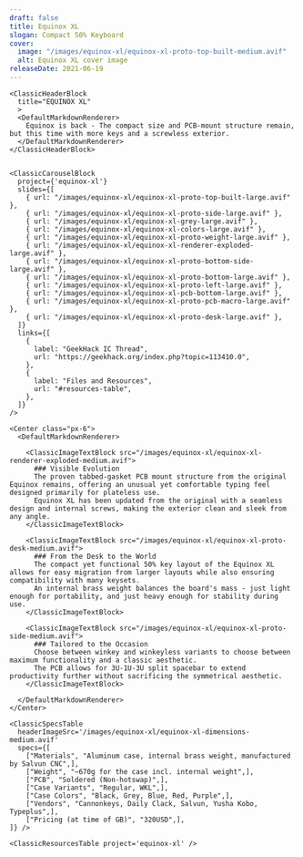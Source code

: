 ```yaml
---
draft: false
title: Equinox XL
slogan: Compact 50% Keyboard
cover:
  image: "/images/equinox-xl/equinox-xl-proto-top-built-medium.avif"
  alt: Equinox XL cover image
releaseDate: 2021-06-19
---
```


<DefaultLayout title={frontmatter.title}>

  <ClassicBlurredHeader src={frontmatter.cover.image} />

  <div class="container mx-auto">

    <ClassicHeaderBlock 
      title="EQUINOX XL"
      >
      <DefaultMarkdownRenderer>
        Equinox is back - The compact size and PCB-mount structure remain, but this time with more keys and a screwless exterior.
      </DefaultMarkdownRenderer>
    </ClassicHeaderBlock>


    <ClassicCarouselBlock 
      project={'equinox-xl'} 
      slides={[
        { url: "/images/equinox-xl/equinox-xl-proto-top-built-large.avif" },
        { url: "/images/equinox-xl/equinox-xl-proto-side-large.avif" },
        { url: "/images/equinox-xl/equinox-xl-grey-large.avif" },
        { url: "/images/equinox-xl/equinox-xl-colors-large.avif" },
        { url: "/images/equinox-xl/equinox-xl-proto-weight-large.avif" },
        { url: "/images/equinox-xl/equinox-xl-renderer-exploded-large.avif" },
        { url: "/images/equinox-xl/equinox-xl-proto-bottom-side-large.avif" },
        { url: "/images/equinox-xl/equinox-xl-proto-bottom-large.avif" },
        { url: "/images/equinox-xl/equinox-xl-proto-left-large.avif" },
        { url: "/images/equinox-xl/equinox-xl-pcb-bottom-large.avif" },
        { url: "/images/equinox-xl/equinox-xl-proto-pcb-macro-large.avif" },
        { url: "/images/equinox-xl/equinox-xl-proto-desk-large.avif" },
      ]} 
      links={[
        {
          label: "GeekHack IC Thread",
          url: "https://geekhack.org/index.php?topic=113410.0",
        },
        {
          label: "Files and Resources",
          url: "#resources-table",
        },
      ]}
    />

    <Center class="px-6">
      <DefaultMarkdownRenderer>

        <ClassicImageTextBlock src="/images/equinox-xl/equinox-xl-renderer-exploded-medium.avif">
          ### Visible Evolution
          The proven tabbed-gasket PCB mount structure from the original Equinox remains, offering an unusual yet comfortable typing feel designed primarily for plateless use.
          Equinox XL has been updated from the original with a seamless design and internal screws, making the exterior clean and sleek from any angle.
        </ClassicImageTextBlock>

        <ClassicImageTextBlock src="/images/equinox-xl/equinox-xl-proto-desk-medium.avif">
          ### From the Desk to the World
          The compact yet functional 50% key layout of the Equinox XL allows for easy migration from larger layouts while also ensuring compatibility with many keysets.
          An internal brass weight balances the board's mass - just light enough for portability, and just heavy enough for stability during use. 
        </ClassicImageTextBlock> 

        <ClassicImageTextBlock src="/images/equinox-xl/equinox-xl-proto-side-medium.avif">
          ### Tailored to the Occasion
          Choose between winkey and winkeyless variants to choose between maximum functionality and a classic aesthetic.  
          The PCB allows for 3U-1U-3U split spacebar to extend productivity further without sacrificing the symmetrical aesthetic.
        </ClassicImageTextBlock> 

      </DefaultMarkdownRenderer>
    </Center>

    <ClassicSpecsTable 
      headerImageSrc='/images/equinox-xl/equinox-xl-dimensions-medium.avif' 
      specs={[
        ["Materials", "Aluminum case, internal brass weight, manufactured by Salvun CNC",],
        ["Weight", "~670g for the case incl. internal weight",],
        ["PCB", "Soldered (Non-hotswap)",],
        ["Case Variants", "Regular, WKL",],
        ["Case Colors", "Black, Grey, Blue, Red, Purple",],
        ["Vendors", "Cannonkeys, Daily Clack, Salvun, Yusha Kobo, Typeplus",],
        ["Pricing (at time of GB)", "320USD",],
    ]} />

    <ClassicResourcesTable project='equinox-xl' />

  </div>

</DefaultLayout>